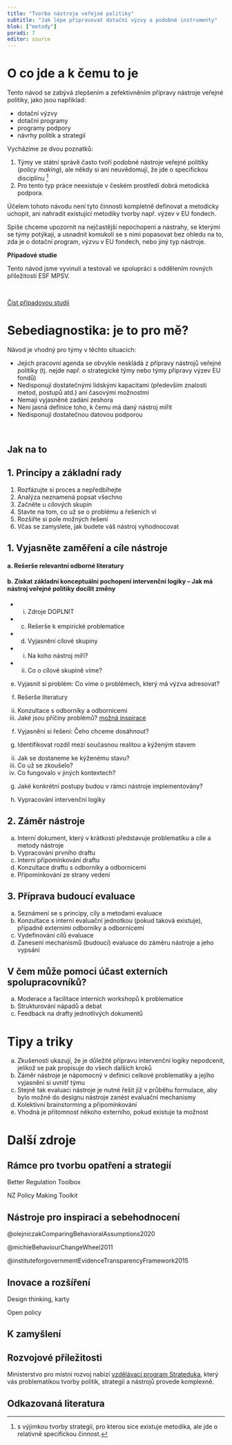 ```yaml
---
title: "Tvorba nástroje veřejné politiky"
subtitle: "Jak lépe připravovat dotační výzvy a podobné instrumenty"
blok: ["metody"]
poradi: 7
editor: source
---
```


# O co jde a k čemu to je

Tento návod se zabývá zlepšením a zefektivněním přípravy nástroje veřejné politiky, jako jsou například:

- dotační výzvy
- dotační programy
- programy podpory
- návrhy politik a strategií 

:::{.callout-tip}

Vycházíme ze dvou poznatků:

1. Týmy ve státní správě často tvoří podobné nástroje veřejné politiky (*policy making*), ale někdy si ani neuvědomují, že jde o specifickou disciplínu [^1]
1. Pro tento typ práce neexistuje v českém prostředí dobrá metodická podpora. 

[^1]: s výjimkou tvorby strategií, pro kterou sice existuje metodika, ale jde o relativně specifickou činnost.

:::

Účelem tohoto návodu není tyto činnosti kompletně definovat a metodicky uchopit, ani nahradit existující metodiky tvorby např. výzev v EU fondech. 

Spíše chceme upozornit na nejčastější nepochopení a nástrahy, se kterými se týmy potýkají, a usnadnit komukoli se s nimi popasovat bez ohledu na to, zda je o dotační program, výzvu v EU fondech, nebo jiný typ nástroje.

:::{.aside}

**Případové studie**

Tento návod jsme vyvinuli a testovali ve spolupráci s oddělením rovných příležitostí ESF MPSV.

<br />

:::{.btn .btn-resource}
[Číst případovou studii](../pripadove-studie/mpsv)
:::

:::

# Sebediagnostika: je to pro mě?

Návod je vhodný pro týmy v těchto situacích:

- Jejich pracovní agenda se obvykle neskládá z přípravy nástrojů veřejné politiky (tj. nejde např. o strategické týmy nebo týmy přípravy výzev EU fondů)
- Nedisponují dostatečnými lidskými kapacitami (především znalosti metod, postupů atd.) ani časovými možnostmi 
- Nemají vyjasněné zadání zeshora 
- Není jasná definice toho, k čemu má daný nástroj mířit
- Nedisponují dostatečnou datovou podporou

<br>

:::{.strip .page-full .page-columns}

# Jak na to 

## 1. Principy a základní rady

1. Rozfázujte si proces a nepředbíhejte
1. Analýza neznamená popsat všechno
1. Začněte u cílových skupin
1. Stavte na tom, co už se o problému a řešeních ví
1. Rozšiřte si pole možných řešení
1. Včas se zamyslete, jak budete váš nástroj vyhodnocovat

## 1. Vyjasněte zaměření a cíle nástroje

#### a. Rešerše relevantní odborné literatury 

#### b. Získat základní konceptuální pochopení intervenční logiky -- Jak má nástroj veřejné politiky docílit změny

  - i. Zdroje DOPLNIT

- c. Rešerše k empirické problematice

 - d. Vyjasnění cílové skupiny
  - i. Na koho nástroj míří?
  - ii. Co o cílové skupině víme?

e. Vyjasnit si problém: Co víme o problémech, který má výzva adresovat?

  i. Rešerše literatury
  ii. Konzultace s odborníky a odbornicemi
  iii. Jaké jsou příčiny problémů?
  [možná inspirace](https://www.mindmapping.com/)

f. Vyjasnění si řešení: Čeho chceme dosáhnout?

  i. Identifikovat rozdíl mezi současnou realitou a kýženým stavem
  ii. Jak se dostaneme ke kýženému stavu?
  iii. Co už se zkoušelo?
  iv. Co fungovalo v jiných kontextech?

g. Jaké konkrétní postupy budou v rámci nástroje implementovány?

h. Vypracování intervenční logiky


## 2. Záměr nástroje

  a. Interní dokument, který v krátkosti představuje problematiku a cíle a metody nástroje
  b. Vypracování prvního draftu 
  c. Interní připomínkování draftu
  d. Konzultace draftu s odborníky a odbornicemi
  e. Připomínkování ze strany vedení

## 3. Příprava budoucí evaluace

  a. Seznámení se s principy, cíly a metodami evaluace
  b. Konzultace s interní evaluační jednotkou (pokud taková existuje), případně externími odborníky a odbornicemi 
  c. Vydefinování cílů evaluace
  d. Zanesení mechanismů (budoucí) evaluace do záměru nástroje a jeho vypsání 

## V čem může pomoci účast externích spolupracovníků? 

  a. Moderace a facilitace interních workshopů k problematice
  b. Strukturování nápadů a debat 
  c. Feedback na drafty jednotlivých dokumentů

:::




# Tipy a triky

  a. Zkušenosti ukazují, že je důležité přípravu intervenční logiky nepodcenit, jelikož se pak propisuje do všech dalších kroků 
  b. Záměr nástroje je nápomocný v definici celkové problematiky a jejího vyjasnění si uvnitř týmu
  c. Stejně tak evaluaci nástroje je nutné řešit již v průběhu formulace, aby bylo možné do designu nástroje zanést evaluační mechanismy 
  d. Kolektivní brainstorming a připomínkování 
  e. Vhodná je přítomnost někoho externího, pokud existuje ta možnost

# Další zdroje

## Rámce pro tvorbu opatření a strategií

Better Regulation Toolbox

NZ Policy Making Toolkit

## Nástroje pro inspiraci a sebehodnocení

@olejniczakComparingBehavioralAssumptions2020

@michieBehaviourChangeWheel2011

@instituteforgovernmentEvidenceTransparencyFramework2015

## Inovace a rozšíření

Design thinking, karty

Open policy

## K zamyšlení



## Rozvojové příležitosti

Ministerstvo pro místní rozvoj nabízí [vzdělávací program Strateduka](https://mmr.gov.cz/cs/microsites/portal-strategicke-prace-v-ceske-republice/strategicke-projekty/strateduka), který vás problematikou tvorby politik, strategií a nástrojů provede komplexně.

## Odkazovaná literatura

:::{#refs}
:::